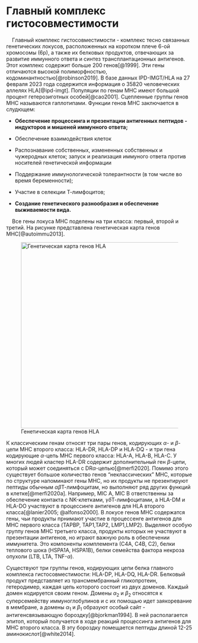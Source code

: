 # Главный комплекс гистосовместимости

    Главный комплекс гистосовместимости - комплекс тесно связанных генетических локусов, расположенных на коротком плече 6-ой хромосомы (6р), а также их белковых продуктов, отвечающих за развитие иммунного ответа и синтез трансплантационных антигенов. Этот комплекс содержит больше 200 генов[@1999]. Эти гены отличаются высокой полиморфностью, кодоминантностью[@robinson2019]. В базе данных IPD-IMGT/HLA на 27 февраля 2023 года содержится информация о 35820 человеческих аллелях HLA[@ipd-imgt]. Популяции по генам МНС имеют большой процент гетерозиготных особей[@cao2001]. Сцепленные группы генов МНС называются гаплотипами. Функции генов МНС заключается в слудющем:

-   **Обеспечение процессинга и презентации антигенных пептидов - индукторов и мишеней иммунного ответа;**

-   Обеспечение взаимодействия клеток

-   Распознавание собственных, измененных собственных и чужеродных клеток; запуск и реализация иммуного ответа против носителей генетической информации

-   Поддержание иммунологической толерантности (в том числе во время беременности);

-   Участие в селекции Т-лимфоцитов;

-   **Создание генетического разнообразия и обеспечение выживаемости вида.**

    Все гены локуса МНС поделены на три класса: первый, второй и третий. На рисунке представлена генетическая карта генов МНС[@autoimmu2013].

![Генетическая карта генов HLA](img/mhc_genetic_map.jpg){width="502"}

К классическим генам относят три пары генов, кодирующих $\alpha$- и $\beta$- цепи МНС второго класса: HLA-DR, HLA-DP и HLA-DQ - и три гена кодирующие $\alpha$-цепь МНС первого класса: HLA-A, HLA-B, HLA-C. У многих людей кластер HLA-DR содержит дополнительный ген $\beta$-цепи, который может соединяться с DR$\alpha$-цепью[@merfi2020]. Помимо этого существует большое количество генов "неклассических" МНС, которые по структуре напоминают гены МНС, но их продукты не презентируют пептиды обычным $\alpha\beta$Т-лимфоцитам, но выполняют ряд других функций в клетке[@merfi2020a]. Например, MIC A, MIC B ответственны за обеспечение контакта с NK-клетками, $\gamma\delta$Т-лимфоцитами, а HLA-DM и HLA-DO участвуют в процессинге антигенов для HLA второго класса[@lanier2005; @alfonso2000]. В локусе генов МНС содержатся гены, чьи продукты прнимают участие в процессенге антигенов для MHC первого класса (TAPBP, TAP1,TAP2, LMP1,LMP2). Выделяют особую группу генов МНС третьего класса, продукты которых не участвуют в презентации антигенов, но играют важную роль в обеспечении иммунитета. Это компоненты комплемента (С4А, С4В, С2), белки теплового шока (HSPA1A, HSPA1B), белки семейства фактора некроза опухоли (LTB, LTA, TNF-$\alpha$).

Существуют три группы генов, кодирующих цепи белка главного комплекса гистосовместимости: HLA-DP, HLA-DQ, HLA-DR. Белковый продукт представляет из трансмембранный гликопротеин, гетеродимер, каждая цепь которого состоит из двух доменов. Каждый домен кодируется своим геном. Домены $\alpha_2$ и $\beta_2$ относятся к суперсемейству иммуноглобулинов и с их помощью идет заякоревание в мембране, а домены $\alpha_1$ и $\beta_1$ образуют особый сайт - антигенсвязывающую бороздку[@bjorkman1994]. В ней располагается эпитоп, который получается в ходе реакций процессинга антигенов для МНС второго класса. В эту бороздку помещается пептиды длиной 12-25 аминокислот[@white2014].

